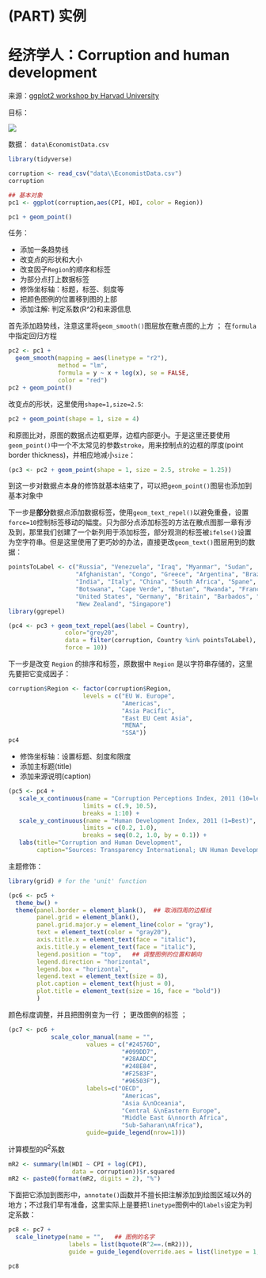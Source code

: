 
# (PART) 实例 {-}




# 经济学人：Corruption and human development  {#Econmist}
来源：[ggplot2 workshop by Harvad University](http://tutorials.iq.harvard.edu/R/Rgraphics/Rgraphics.html)

目标：  

![](images\6.jpg)

数据： `data\EconomistData.csv`
```r
library(tidyverse)

corruption <- read_csv("data\\EconomistData.csv")
corruption

## 基本对象
pc1 <- ggplot(corruption,aes(CPI, HDI, color = Region))

pc1 + geom_point()
```

任务：  

* 添加一条趋势线 
* 改变点的形状和大小    
* 改变因子`Region`的顺序和标签  
* 为部分点打上数据标签  
* 修饰坐标轴：标题，标签、刻度等  
* 把颜色图例的位置移到图的上部  
* 添加注解: 判定系数(R^2)和来源信息  


首先添加趋势线，注意这里将`geom_smooth()`图层放在散点图的上方 ； 在`formula`中指定回归方程
```r
pc2 <- pc1 +
  geom_smooth(mapping = aes(linetype = "r2"),
              method = "lm",
              formula = y ~ x + log(x), se = FALSE,
              color = "red")
pc2 + geom_point()
```

改变点的形状，这里使用`shape=1,size=2.5`:
```r
pc2 + geom_point(shape = 1, size = 4)
```

和原图比对，原图的数据点边框更厚，边框内部更小。于是这里还要使用`geom_point()`中一个不太常见的参数`stroke`，用来控制点的边框的厚度(point border thickness)，并相应地减小`size`：  
```r
(pc3 <- pc2 + geom_point(shape = 1, size = 2.5, stroke = 1.25))
```
到这一步对数据点本身的修饰就基本结束了，可以把`geom_point()`图层也添加到基本对象中



下一步是**部分**数据点添加数据标签，使用`geom_text_repel()`以避免重叠，设置`force=10`控制标签移动的幅度。只为部分点添加标签的方法在散点图那一章有涉及到，那里我们创建了一个新列用于添加标签，部分观测的标签被`ifelse()`设置为空字符串。但是这里使用了更巧妙的办法，直接更改`geom_text()`图层用到的数据：  
```r
pointsToLabel <- c("Russia", "Venezuela", "Iraq", "Myanmar", "Sudan",
                   "Afghanistan", "Congo", "Greece", "Argentina", "Brazil",
                   "India", "Italy", "China", "South Africa", "Spane",
                   "Botswana", "Cape Verde", "Bhutan", "Rwanda", "France",
                   "United States", "Germany", "Britain", "Barbados", "Norway", "Japan",
                   "New Zealand", "Singapore")
library(ggrepel)

(pc4 <- pc3 + geom_text_repel(aes(label = Country),
                color="grey20",
                data = filter(corruption, Country %in% pointsToLabel),
                force = 10))
```

下一步是改变 `Region` 的排序和标签，原数据中 `Region` 是以字符串存储的，这里先要把它变成因子：  
```r
corruption$Region <- factor(corruption$Region,
                     levels = c("EU W. Europe",
                                "Americas",
                                "Asia Pacific",
                                "East EU Cemt Asia",
                                "MENA",
                                "SSA"))
pc4
```


* 修饰坐标轴：设置标题、刻度和限度
* 添加主标题(title)  
* 添加来源说明(caption)


```r
(pc5 <- pc4 + 
   scale_x_continuous(name = "Corruption Perceptions Index, 2011 (10=least corrupt)",
                     limits = c(.9, 10.5),
                     breaks = 1:10) + 
   scale_y_continuous(name = "Human Development Index, 2011 (1=Best)",
                     limits = c(0.2, 1.0),
                     breaks = seq(0.2, 1.0, by = 0.1)) +
   labs(title="Corruption and Human Development",
        caption="Sources: Transparency International; UN Human Development Report"))

```






主题修饰： 

```r
library(grid) # for the 'unit' function

(pc6 <- pc5 +
  theme_bw() +
  theme(panel.border = element_blank(),  ## 取消四周的边框线
        panel.grid = element_blank(),
        panel.grid.major.y = element_line(color = "gray"),
        text = element_text(color = "gray20"),
        axis.title.x = element_text(face = "italic"),
        axis.title.y = element_text(face = "italic"),
        legend.position = "top",   ## 调整图例的位置和朝向
        legend.direction = "horizontal",
        legend.box = "horizontal",
        legend.text = element_text(size = 8),
        plot.caption = element_text(hjust = 0),
        plot.title = element_text(size = 16, face = "bold"))
        )
```


颜色标度调整，并且把图例变为一行 ； 更改图例的标签 ；   
```r
(pc7 <- pc6 +
            scale_color_manual(name = "",
                      values = c("#24576D",
                                "#099DD7",
                                "#28AADC",
                                "#248E84",
                                "#F2583F",
                                "#96503F"),
                      labels=c("OECD",
                                "Americas",
                                "Asia &\nOceania",
                                "Central &\nEastern Europe",
                                "Middle East &\nnorth Africa",
                                "Sub-Saharan\nAfrica"),
                      guide=guide_legend(nrow=1)))
```


计算模型的$R^2$系数
```r
mR2 <- summary(lm(HDI ~ CPI + log(CPI), 
                  data = corruption))$r.squared
mR2 <- paste0(format(mR2, digits = 2), "%")
```



下面把它添加到图形中，`annotate()`函数并不擅长把注解添加到绘图区域以外的地方；不过我们早有准备，这里实际上是要把`linetype`图例中的`labels`设定为判定系数：

```r
pc8 <- pc7 +
  scale_linetype(name = "",   ## 图例的名字
                 labels = list(bquote(R^2==.(mR2))),
                 guide = guide_legend(override.aes = list(linetype = 1, size = 2, color = "red"), order=2))

pc8
```























